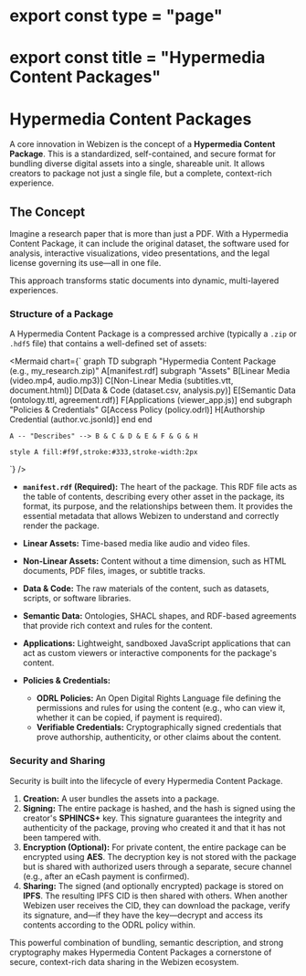 # export const type = "page"
# export const title = "Hypermedia Content Packages"

# Hypermedia Content Packages

A core innovation in Webizen is the concept of a **Hypermedia Content Package**. This is a standardized, self-contained, and secure format for bundling diverse digital assets into a single, shareable unit. It allows creators to package not just a single file, but a complete, context-rich experience.

## The Concept

Imagine a research paper that is more than just a PDF. With a Hypermedia Content Package, it can include the original dataset, the software used for analysis, interactive visualizations, video presentations, and the legal license governing its use—all in one file.

This approach transforms static documents into dynamic, multi-layered experiences.

### Structure of a Package

A Hypermedia Content Package is a compressed archive (typically a `.zip` or `.hdf5` file) that contains a well-defined set of assets:

<Mermaid chart={`
graph TD
    subgraph "Hypermedia Content Package (e.g., my_research.zip)"
        A[manifest.rdf]
        subgraph "Assets"
            B[Linear Media (video.mp4, audio.mp3)]
            C[Non-Linear Media (subtitles.vtt, document.html)]
            D[Data & Code (dataset.csv, analysis.py)]
            E[Semantic Data (ontology.ttl, agreement.rdf)]
            F[Applications (viewer_app.js)]
        end
        subgraph "Policies & Credentials"
            G[Access Policy (policy.odrl)]
            H[Authorship Credential (author.vc.jsonld)]
        end
    end

    A -- "Describes" --> B & C & D & E & F & G & H

    style A fill:#f9f,stroke:#333,stroke-width:2px
`} />

- **`manifest.rdf` (Required):** The heart of the package. This RDF file acts as the table of contents, describing every other asset in the package, its format, its purpose, and the relationships between them. It provides the essential metadata that allows Webizen to understand and correctly render the package.

- **Linear Assets:** Time-based media like audio and video files.

- **Non-Linear Assets:** Content without a time dimension, such as HTML documents, PDF files, images, or subtitle tracks.

- **Data & Code:** The raw materials of the content, such as datasets, scripts, or software libraries.

- **Semantic Data:** Ontologies, SHACL shapes, and RDF-based agreements that provide rich context and rules for the content.

- **Applications:** Lightweight, sandboxed JavaScript applications that can act as custom viewers or interactive components for the package's content.

- **Policies & Credentials:**
    - **ODRL Policies:** An Open Digital Rights Language file defining the permissions and rules for using the content (e.g., who can view it, whether it can be copied, if payment is required).
    - **Verifiable Credentials:** Cryptographically signed credentials that prove authorship, authenticity, or other claims about the content.

### Security and Sharing

Security is built into the lifecycle of every Hypermedia Content Package.

1.  **Creation:** A user bundles the assets into a package.
2.  **Signing:** The entire package is hashed, and the hash is signed using the creator's **SPHINCS+** key. This signature guarantees the integrity and authenticity of the package, proving who created it and that it has not been tampered with.
3.  **Encryption (Optional):** For private content, the entire package can be encrypted using **AES**. The decryption key is not stored with the package but is shared with authorized users through a separate, secure channel (e.g., after an eCash payment is confirmed).
4.  **Sharing:** The signed (and optionally encrypted) package is stored on **IPFS**. The resulting IPFS CID is then shared with others. When another Webizen user receives the CID, they can download the package, verify its signature, and—if they have the key—decrypt and access its contents according to the ODRL policy within.

This powerful combination of bundling, semantic description, and strong cryptography makes Hypermedia Content Packages a cornerstone of secure, context-rich data sharing in the Webizen ecosystem.
